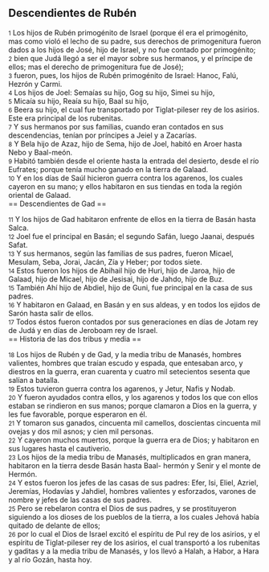 == Descendientes de Rubén ==

{{anchor|1}} <small>1</small> Los hijos de Rubén primogénito de Israel (porque él era el primogénito, mas como violó el lecho de su padre, sus derechos de primogenitura fueron dados a los hijos de José, hijo de Israel, y no fue contado por primogénito;<br>
{{anchor|2}} <small>2</small> bien que Judá llegó a ser el mayor sobre sus hermanos, y el príncipe de ellos; mas el derecho de primogenitura fue de José);<br>
{{anchor|3}} <small>3</small> fueron, pues, los hijos de Rubén primogénito de Israel: Hanoc, Falú, Hezrón y Carmi.<br>
{{anchor|4}} <small>4</small> Los hijos de Joel: Semaías su hijo, Gog su hijo, Simei su hijo,<br>
{{anchor|5}} <small>5</small> Micaía su hijo, Reaía su hijo, Baal su hijo,<br>
{{anchor|6}} <small>6</small> Beera su hijo, el cual fue transportado por Tiglat-pileser rey de los asirios. Este era principal de los rubenitas.<br>
{{anchor|7}} <small>7</small> Y sus hermanos por sus familias, cuando eran contados en sus descendencias, tenían por príncipes a Jeiel y a Zacarías.<br>
{{anchor|8}} <small>8</small> Y Bela hijo de Azaz, hijo de Sema, hijo de Joel, habitó en Aroer hasta Nebo y Baal-meón.<br>
{{anchor|9}} <small>9</small> Habitó también desde el oriente hasta la entrada del desierto, desde el río Eufrates; porque tenía mucho ganado en la tierra de Galaad.<br>
{{anchor|10}} <small>10</small> Y en los días de Saúl hicieron guerra contra los agarenos, los cuales cayeron en su mano; y ellos habitaron en sus tiendas en toda la región oriental de Galaad.<br>
== Descendientes de Gad ==

{{anchor|11}} <small>11</small> Y los hijos de Gad habitaron enfrente de ellos en la tierra de Basán hasta Salca.<br>
{{anchor|12}} <small>12</small> Joel fue el principal en Basán; el segundo Safán, luego Jaanai, después Safat.<br>
{{anchor|13}} <small>13</small> Y sus hermanos, según las familias de sus padres, fueron Micael, Mesulam, Seba, Jorai, Jacán, Zía y Heber; por todos siete.<br>
{{anchor|14}} <small>14</small> Estos fueron los hijos de Abihail hijo de Huri, hijo de Jaroa, hijo de Galaad, hijo de Micael, hijo de Jesisai, hijo de Jahdo, hijo de Buz.<br>
{{anchor|15}} <small>15</small> También Ahí hijo de Abdiel, hijo de Guni, fue principal en la casa de sus padres.<br>
{{anchor|16}} <small>16</small> Y habitaron en Galaad, en Basán y en sus aldeas, y en todos los ejidos de Sarón hasta salir de ellos.<br>
{{anchor|17}} <small>17</small> Todos éstos fueron contados por sus generaciones en días de Jotam rey de Judá y en días de Jeroboam rey de Israel.<br>
== Historia de las dos tribus y media ==

{{anchor|18}} <small>18</small> Los hijos de Rubén y de Gad, y la media tribu de Manasés, hombres valientes, hombres que traían escudo y espada, que entesaban arco, y diestros en la guerra, eran cuarenta y cuatro mil setecientos sesenta que salían a batalla.<br>
{{anchor|19}} <small>19</small> Estos tuvieron guerra contra los agarenos, y Jetur, Nafis y Nodab.<br>
{{anchor|20}} <small>20</small> Y fueron ayudados contra ellos, y los agarenos y todos los que con ellos estaban se rindieron en sus manos; porque clamaron a Dios en la guerra, y les fue favorable, porque esperaron en él.<br>
{{anchor|21}} <small>21</small> Y tomaron sus ganados, cincuenta mil camellos, doscientas cincuenta mil ovejas y dos mil asnos; y cien mil personas.<br>
{{anchor|22}} <small>22</small> Y cayeron muchos muertos, porque la guerra era de Dios; y habitaron en sus lugares hasta el cautiverio.<br>
{{anchor|23}} <small>23</small> Los hijos de la media tribu de Manasés, multiplicados en gran manera, habitaron en la tierra desde Basán hasta Baal- hermón y Senir y el monte de Hermón.<br>
{{anchor|24}} <small>24</small> Y estos fueron los jefes de las casas de sus padres: Efer, Isi, Eliel, Azriel, Jeremías, Hodavías y Jahdiel, hombres valientes y esforzados, varones de nombre y jefes de las casas de sus padres.<br>
{{anchor|25}} <small>25</small> Pero se rebelaron contra el Dios de sus padres, y se prostituyeron siguiendo a los dioses de los pueblos de la tierra, a los cuales Jehová había quitado de delante de ellos;<br>
{{anchor|26}} <small>26</small> por lo cual el Dios de Israel excitó el espíritu de Pul rey de los asirios, y el espíritu de Tiglat-pileser rey de los asirios, el cual transportó a los rubenitas y gaditas y a la media tribu de Manasés, y los llevó a Halah, a Habor, a Hara y al río Gozán, hasta hoy.<br>
